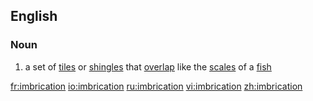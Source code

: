 ==English==
===Noun===
{{en-noun}}
# a set of [[tile]]s or [[shingle]]s that [[overlap]] like the [[scale]]s of a [[fish]]

[[fr:imbrication]]
[[io:imbrication]]
[[ru:imbrication]]
[[vi:imbrication]]
[[zh:imbrication]]